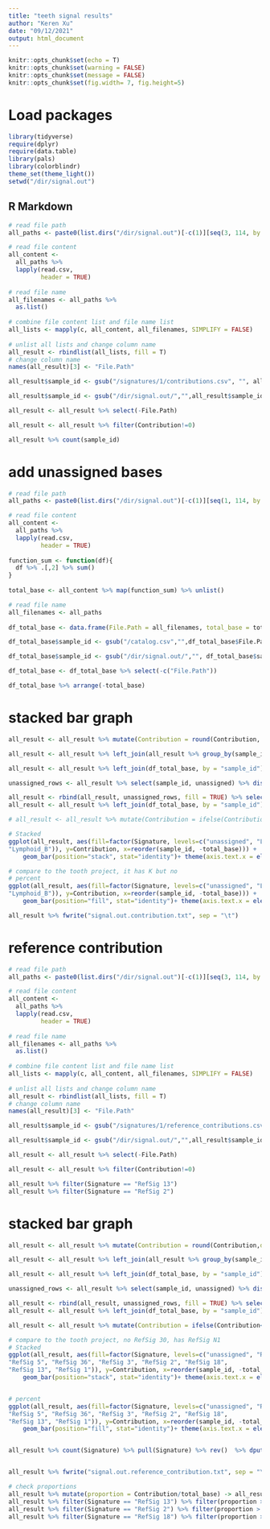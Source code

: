 ```yaml
---
title: "teeth signal results"
author: "Keren Xu"
date: "09/12/2021"
output: html_document
---
```


```r
knitr::opts_chunk$set(echo = T)
knitr::opts_chunk$set(warning = FALSE)
knitr::opts_chunk$set(message = FALSE)
knitr::opts_chunk$set(fig.width= 7, fig.height=5) 
```

# Load packages  
```r
library(tidyverse)
require(dplyr)
require(data.table)
library(pals)
library(colorblindr)
theme_set(theme_light()) 
setwd("/dir/signal.out")
```


## R Markdown
```r
# read file path
all_paths <- paste0(list.dirs("/dir/signal.out")[-c(1)][seq(3, 114, by = 3)], "/contributions.csv")

# read file content
all_content <-
  all_paths %>%
  lapply(read.csv,
         header = TRUE)
 
# read file name
all_filenames <- all_paths %>%
  as.list()
 
# combine file content list and file name list
all_lists <- mapply(c, all_content, all_filenames, SIMPLIFY = FALSE)
 
# unlist all lists and change column name
all_result <- rbindlist(all_lists, fill = T)
# change column name
names(all_result)[3] <- "File.Path"

all_result$sample_id <- gsub("/signatures/1/contributions.csv", "", all_result$File.Path) 

all_result$sample_id <- gsub("/dir/signal.out/","",all_result$sample_id)

all_result <- all_result %>% select(-File.Path)

all_result <- all_result %>% filter(Contribution!=0)

all_result %>% count(sample_id)
```

# add unassigned bases 
```r
# read file path
all_paths <- paste0(list.dirs("/dir/signal.out")[-c(1)][seq(1, 114, by = 3)], "/catalog.csv")

# read file content
all_content <-
  all_paths %>%
  lapply(read.csv,
         header = TRUE)
 
function_sum <- function(df){
  df %>% .[,2] %>% sum()
}
  
total_base <- all_content %>% map(function_sum) %>% unlist()

# read file name
all_filenames <- all_paths 
 
df_total_base <- data.frame(File.Path = all_filenames, total_base = total_base)

df_total_base$sample_id <- gsub("/catalog.csv","",df_total_base$File.Path)

df_total_base$sample_id <- gsub("/dir/signal.out/","", df_total_base$sample_id)

df_total_base <- df_total_base %>% select(-c("File.Path"))

df_total_base %>% arrange(-total_base)
```

# stacked bar graph 
```r
all_result <- all_result %>% mutate(Contribution = round(Contribution, digits = 0))

all_result <- all_result %>% left_join(all_result %>% group_by(sample_id) %>% summarize(total = sum(Contribution)), by = "sample_id")

all_result <- all_result %>% left_join(df_total_base, by = "sample_id") %>% mutate(unassigned = total_base-total)

unassigned_rows <- all_result %>% select(sample_id, unassigned) %>% distinct() %>% rename("Contribution" = "unassigned") %>% mutate(Signature = "unassigned")

all_result <- rbind(all_result, unassigned_rows, fill = TRUE) %>% select(Signature, Contribution, sample_id)
all_result <- all_result %>% left_join(df_total_base, by = "sample_id") 

# all_result <- all_result %>% mutate(Contribution = ifelse(Contribution<0, 0, Contribution))

# Stacked
ggplot(all_result, aes(fill=factor(Signature, levels=c("unassigned", "Lymphoid_M", "Lymphoid_L", "Lymphoid_K", "Lymphoid_J", "Lymphoid_I", "Lymphoid_G", "Lymphoid_E", "Lymphoid_D", "Lymphoid_C", 
"Lymphoid_B")), y=Contribution, x=reorder(sample_id, -total_base))) + 
    geom_bar(position="stack", stat="identity")+ theme(axis.text.x = element_text(angle = 90, vjust = 0.5, hjust=1)) +scale_fill_manual(values=as.vector(cols25(25))) + guides(fill = guide_legend(title = "Signature"))+labs(x = "sample id")

# compare to the tooth project, it has K but no 
# percent
ggplot(all_result, aes(fill=factor(Signature, levels=c("unassigned", "Lymphoid_M", "Lymphoid_L", "Lymphoid_K", "Lymphoid_J", "Lymphoid_I", "Lymphoid_G", "Lymphoid_E", "Lymphoid_D", "Lymphoid_C", 
"Lymphoid_B")), y=Contribution, x=reorder(sample_id, -total_base))) + 
    geom_bar(position="fill", stat="identity")+ theme(axis.text.x = element_text(angle = 90, vjust = 0.5, hjust=1))+scale_fill_manual(values=as.vector(cols25(25))) + guides(fill = guide_legend(title = "Signature"))+labs(x = "sample id")

all_result %>% fwrite("signal.out.contribution.txt", sep = "\t")
```


# reference contribution
```r

# read file path
all_paths <- paste0(list.dirs("/dir/signal.out")[-c(1)][seq(3, 114, by = 3)], "/reference_contributions.csv")

# read file content
all_content <-
  all_paths %>%
  lapply(read.csv,
         header = TRUE)
 
# read file name
all_filenames <- all_paths %>%
  as.list()
 
# combine file content list and file name list
all_lists <- mapply(c, all_content, all_filenames, SIMPLIFY = FALSE)
 
# unlist all lists and change column name
all_result <- rbindlist(all_lists, fill = T)
# change column name
names(all_result)[3] <- "File.Path"

all_result$sample_id <- gsub("/signatures/1/reference_contributions.csv", "", all_result$File.Path) 

all_result$sample_id <- gsub("/dir/signal.out/","",all_result$sample_id)

all_result <- all_result %>% select(-File.Path)

all_result <- all_result %>% filter(Contribution!=0)

all_result %>% filter(Signature == "RefSig 13")
all_result %>% filter(Signature == "RefSig 2")
```

# stacked bar graph 
```r
all_result <- all_result %>% mutate(Contribution = round(Contribution,digits = 0))

all_result <- all_result %>% left_join(all_result %>% group_by(sample_id) %>% summarize(total = sum(Contribution)), by = "sample_id")

all_result <- all_result %>% left_join(df_total_base, by = "sample_id") %>% mutate(unassigned = total_base-total)

unassigned_rows <- all_result %>% select(sample_id, unassigned) %>% distinct() %>% rename("Contribution" = "unassigned") %>% mutate(Signature = "unassigned")

all_result <- rbind(all_result, unassigned_rows, fill = TRUE) %>% select(Signature, Contribution, sample_id)
all_result <- all_result %>% left_join(df_total_base, by = "sample_id") 

all_result <- all_result %>% mutate(Contribution = ifelse(Contribution<0, 0, Contribution))

# compare to the tooth project, no RefSig 30, has RefSig N1
# Stacked
ggplot(all_result, aes(fill=factor(Signature, levels=c("unassigned", "RefSig N3", "RefSig N1", "RefSig MMR2", "RefSig 9", 
"RefSig 5", "RefSig 36", "RefSig 3", "RefSig 2", "RefSig 18", 
"RefSig 13", "RefSig 1")), y=Contribution, x=reorder(sample_id, -total_base))) + 
    geom_bar(position="stack", stat="identity")+ theme(axis.text.x = element_text(angle = 90, vjust = 0.5, hjust=1)) +scale_fill_manual(values=as.vector(cols25(25))) + guides(fill = guide_legend(title = "Signature"))+labs(x = "sample id")


# percent
ggplot(all_result, aes(fill=factor(Signature, levels=c("unassigned", "RefSig N3", "RefSig N1", "RefSig MMR2", "RefSig 9", 
"RefSig 5", "RefSig 36", "RefSig 3", "RefSig 2", "RefSig 18", 
"RefSig 13", "RefSig 1")), y=Contribution, x=reorder(sample_id, -total_base))) + 
    geom_bar(position="fill", stat="identity")+ theme(axis.text.x = element_text(angle = 90, vjust = 0.5, hjust=1))+scale_fill_manual(values=as.vector(cols25(25))) + guides(fill = guide_legend(title = "Signature"))+labs(x = "sample id")


all_result %>% count(Signature) %>% pull(Signature) %>% rev()  %>% dput()


all_result %>% fwrite("signal.out.reference_contribution.txt", sep = "\t")

# check proportions 
all_result %>% mutate(proportion = Contribution/total_base) -> all_result
all_result %>% filter(Signature == "RefSig 13") %>% filter(proportion > 0.1) %>% arrange(proportion) %>%  pull(sample_id)
all_result %>% filter(Signature == "RefSig 2") %>% filter(proportion > 0.1) %>% arrange(proportion) %>%  pull(sample_id)
all_result %>% filter(Signature == "RefSig 18") %>% filter(proportion > 0.1) %>% arrange(proportion) %>%  pull(sample_id) %>% dput()
```

